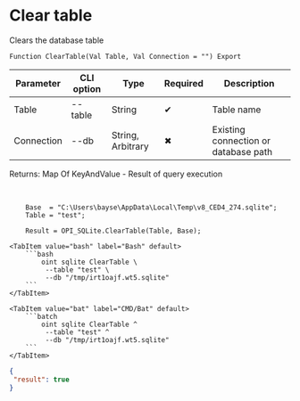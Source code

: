 ﻿---
sidebar_position: 11
description: Clear table and other functions to work with SQLite in the Open Integration Package, a free open-source integration library for 1C:Enterprise 8, OneScript and CLI
keywords: [1C, 1С, 1С:Enterprise, 1С:Enterprise 8.3, API, Integration, Services, Exchange, OneScript, CLI, SQLite]
---


# Clear table
 Clears the database table



`Function ClearTable(Val Table, Val Connection = "") Export`

  | Parameter | CLI option | Type | Required | Description |
  |-|-|-|-|-|
  | Table | --table | String | &#x2714; | Table name |
  | Connection | --db | String, Arbitrary | &#x2716; | Existing connection or database path |

  
  Returns:  Map Of KeyAndValue - Result of query execution

<br/>



```bsl title="1C:Enterprise/OneScript code example"
    Base  = "C:\Users\bayse\AppData\Local\Temp\v8_CED4_274.sqlite";
    Table = "test";

    Result = OPI_SQLite.ClearTable(Table, Base);
```
 

 <Tabs>
  
    <TabItem value="bash" label="Bash" default>
        ```bash
            oint sqlite ClearTable \
             --table "test" \
             --db "/tmp/irt1oajf.wt5.sqlite"
        ```
    </TabItem>
  
    <TabItem value="bat" label="CMD/Bat" default>
        ```batch
            oint sqlite ClearTable ^
             --table "test" ^
             --db "/tmp/irt1oajf.wt5.sqlite"
        ```
    </TabItem>
</Tabs>


```json title="Result"
{
 "result": true
}
```
